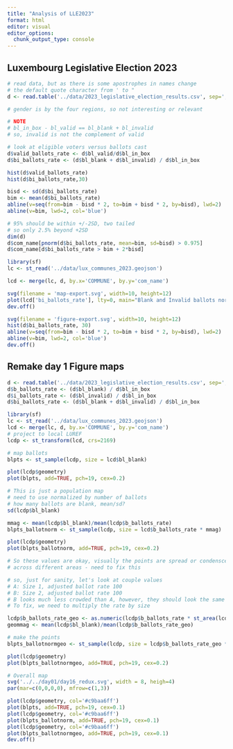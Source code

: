 ```yaml
---
title: "Analysis of LLE2023"
format: html
editor: visual
editor_options: 
  chunk_output_type: console
---
```


## Luxembourg Legislative Election 2023

```r
# read data, but as there is some apostrophes in names change
# the default quote character from ' to "
d <- read.table('../data/2023_legislative_election_results.csv', sep=',', header = TRUE, quote = "\"")

# gender is by the four regions, so not interesting or relevant

# NOTE
# bl_in_box - bl_valid == bl_blank + bl_invalid
# so, invalid is not the complement of valid

# look at eligible voters versus ballots cast
d$valid_ballots_rate <- d$bl_valid/d$bl_in_box
d$bi_ballots_rate <- (d$bl_blank + d$bl_invalid) / d$bl_in_box

hist(d$valid_ballots_rate)
hist(d$bi_ballots_rate,30)

bisd <- sd(d$bi_ballots_rate)
bim <- mean(d$bi_ballots_rate)
abline(v=seq(from=bim - bisd * 2, to=bim + bisd * 2, by=bisd), lwd=2)
abline(v=bim, lwd=2, col='blue')

# 95% should be within +/-2SD, two tailed
# so only 2.5% beyond +2SD
dim(d)
d$com_name[pnorm(d$bi_ballots_rate, mean=bim, sd=bisd) > 0.975]
d$com_name[d$bi_ballots_rate > bim + 2*bisd]

library(sf)
lc <- st_read('../data/lux_communes_2023.geojson')

lcd <- merge(lc, d, by.x='COMMUNE', by.y='com_name')

svg(filename = 'map-export.svg', width=10, height=12)
plot(lcd['bi_ballots_rate'], lty=0, main="Blank and Invalid ballots normalized by cast ballots in commune")
dev.off()

svg(filename = 'figure-export.svg', width=10, height=12)
hist(d$bi_ballots_rate, 30)
abline(v=seq(from=bim - bisd * 2, to=bim + bisd * 2, by=bisd), lwd=2)
abline(v=bim, lwd=2, col='blue')
dev.off()
```

## Remake day 1 Figure maps

```r
d <- read.table('../data/2023_legislative_election_results.csv', sep=',', header = TRUE, quote = "\"")
d$b_ballots_rate <- (d$bl_blank) / d$bl_in_box
d$i_ballots_rate <- (d$bl_invalid) / d$bl_in_box
d$bi_ballots_rate <- (d$bl_blank + d$bl_invalid) / d$bl_in_box

library(sf)
lc <- st_read('../data/lux_communes_2023.geojson')
lcd <- merge(lc, d, by.x='COMMUNE', by.y='com_name')
# project to local LUREF
lcdp <- st_transform(lcd, crs=2169)

# map ballots
blpts <- st_sample(lcdp, size = lcd$bl_blank)

plot(lcdp$geometry)
plot(blpts, add=TRUE, pch=19, cex=0.2)

# This is just a population map 
# need to use normalized by number of ballots
# how many ballots are blank, mean/sd?
sd(lcdp$bl_blank)

mmag <- mean(lcdp$bl_blank)/mean(lcdp$b_ballots_rate)
blpts_ballotnorm <- st_sample(lcdp, size = lcd$b_ballots_rate * mmag)

plot(lcdp$geometry)
plot(blpts_ballotnorm, add=TRUE, pch=19, cex=0.2)

# So these values are okay, visually the points are spread or condensced
# across different areas - need to fix this

# so, just for sanity, let's look at couple values
# A: Size 1, adjusted ballot rate 100
# B: Size 2, adjusted ballot rate 100
# B looks much less crowded than A, however, they should look the same
# To fix, we need to multiply the rate by size

lcdp$b_ballots_rate_geo <- as.numeric(lcdp$b_ballots_rate * st_area(lcdp))
geommag <- mean(lcdp$bl_blank)/mean(lcdp$b_ballots_rate_geo)

# make the points
blpts_ballotnormgeo <- st_sample(lcdp, size = lcdp$b_ballots_rate_geo * geommag)

plot(lcdp$geometry)
plot(blpts_ballotnormgeo, add=TRUE, pch=19, cex=0.2)

# Overall map
svg('../../day01/day16_redux.svg', width = 8, heigh=4)
par(mar=c(0,0,0,0), mfrow=c(1,3))

plot(lcdp$geometry, col='#c9baa6ff')
plot(blpts, add=TRUE, pch=19, cex=0.1)
plot(lcdp$geometry, col='#c9baa6ff')
plot(blpts_ballotnorm, add=TRUE, pch=19, cex=0.1)
plot(lcdp$geometry, col='#c9baa6ff')
plot(blpts_ballotnormgeo, add=TRUE, pch=19, cex=0.1)
dev.off()

```
